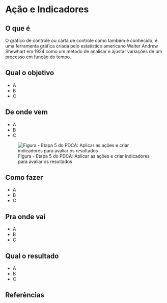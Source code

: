 # Ação e Indicadores

## O que é {.unnumbered}

O gráfico de controle ou carta de controle como também é conhecido, é uma ferramenta gráfica criada pelo estatístico americano Walter Andrew Shewhart em 1924 como um método de analisar e ajustar variações de um processo em função do tempo. 


## Qual o objetivo {.unnumbered}

- A
- B
- C

## De onde vem {.unnumbered}

- A
- B
- C

![Figura - Etapa 5 do PDCA: Aplicar as ações e criar indicadores para avaliar os resultados](images/step_5.png)

## Como fazer {.unnumbered}

- A
- B
- C

## Pra onde vai {.unnumbered}

- A
- B
- C

## Qual o resultado {.unnumbered}

- A
- B
- C

## Referências {.unnumbered}